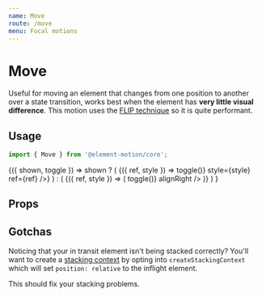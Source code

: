 ```yaml
---
name: Move
route: /move
menu: Focal motions
---
```



# Move

Useful for moving an element that changes from one position to another over a state transition,
works best when the element has **very little visual difference**.
This motion uses the [FLIP technique](https://css-tricks.com/animating-layouts-with-the-flip-technique/) so it is quite performant.

## Usage

```js
import { Move } from '@element-motion/core';
```

<Playground>
  <Common.Toggler interval>
    {({ shown, toggle }) =>
      shown ? (
        <Motion name="move" key="1">
          <Move>
            {({ ref, style }) => <Styled.Box onClick={() => toggle()} style={style} ref={ref} />}
          </Move>
        </Motion>
      ) : (
        <Motion name="move" key="2">
          <Move>
            {({ ref, style }) => (
              <Styled.Box style={style} ref={ref} onClick={() => toggle()} alignRight />
            )}
          </Move>
        </Motion>
      )
    }
  </Common.Toggler>
</Playground>

## Props

<Props of={Move} />

## Gotchas

Noticing that your in transit element isn't being stacked correctly?
You'll want to create a [stacking context](https://developer.mozilla.org/en-US/docs/Web/CSS/CSS_Positioning/Understanding_z_index/The_stacking_context) by opting into `createStackingContext` which will set `position: relative` to the inflight element.

This should fix your stacking problems.
